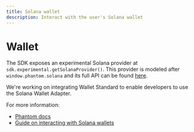 ```yaml
---
title: Solana wallet
description: Interact with the user's Solana wallet
---
```


# Wallet

The SDK exposes an experimental Solana provider at `sdk.experimental.getSolanaProvider()`.
This provider is modeled after `window.phantom.solana` and its full API can be found [here](https://github.com/farcasterxyz/miniapps/blob/main/packages/frame-core/src/solana.ts).

We're working on integrating Wallet Standard to enable developers to use the Solana Wallet Adapter.

For more information:
- [Phantom docs](https://docs.phantom.com/solana/detecting-the-provider)
- [Guide on interacting with Solana wallets](/docs/guides/solana)
